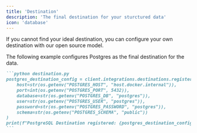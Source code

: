 ```yaml
---
title: 'Destination'
description: 'The final destination for your sturctured data'
icon: 'database'
---
```


If you cannot find your ideal destination, you can configure your own destination with our open source model.

The following example configures Postgres as the final destination for the data.
````md
```python destination.py
postgres_destination_config = client.integrations.destinations.register_postgres(
    host=str(os.getenv("POSTGRES_HOST", "host.docker.internal")),
    port=int(os.getenv("POSTGRES_PORT", 5432)),
    database=str(os.getenv("POSTGRES_DB", "postgres")),
    user=str(os.getenv("POSTGRES_USER", "postgres")),
    password=str(os.getenv("POSTGRES_PASSWORD", "postgres")),
    schema=str(os.getenv("POSTGRES_SCHEMA", "public"))
)
print(f"PostgreSQL Destination registered: {postgres_destination_config}")
```
````
